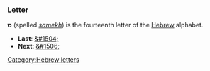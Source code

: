 ===Letter===
'''&#1505;''' (spelled ''[[samekh]]'') is the fourteenth letter of the [[Hebrew]] alphabet.

* '''Last''': [[&#1504;]]
* '''Next''': [[&#1506;]]

[[Category:Hebrew letters]]